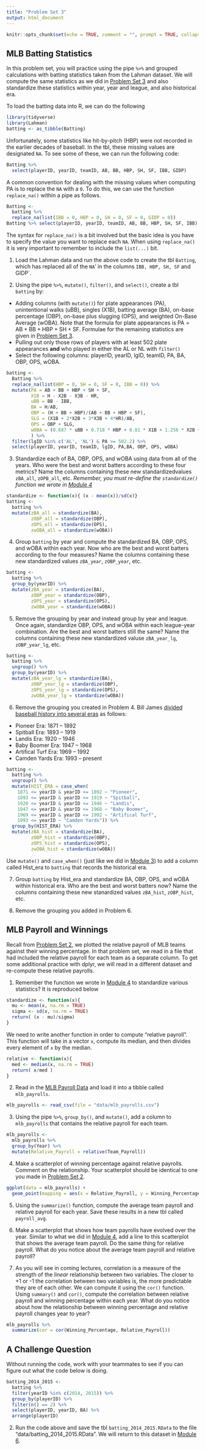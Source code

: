 ```yaml
---
title: "Problem Set 3"
output: html_document
---
```


```r
knitr::opts_chunk$set(echo = TRUE, comment = "", prompt = TRUE, collapse = TRUE, tidy=FALSE)
```

## MLB Batting Statistics

In this problem set, you will practice using the pipe `%>%` and grouped calculations with batting statistics taken from the Lahman dataset.
We will compute the same statistics as we did in [Problem Set 3](ps3.html) and also standardize these statistics within year, year and league, and also historical era.

To load the batting data into R, we can do the following
```r
library(tidyverse)
library(Lahman)
batting <- as_tibble(Batting)
```


Unfortunately, some statistics like hit-by-pitch (HBP) were not recorded in the earlier decades of baseball. 
In the tbl, these missing values are designated `NA`.
To see some of these, we can run the following code:
```r
Batting %>% 
  select(playerID, yearID, teamID, AB, BB, HBP, SH, SF, IBB, GIDP)
```

A common convention for dealing with the missing values when computing $\text{PA}$ is to replace the `NA` with a `0`.
To do this, we can use the function `replace_na()` within a pipe as follows. 
```r
Batting <- 
  batting %>% 
  replace_na(list(IBB = 0, HBP = 0, SH = 0, SF = 0, GIDP = 0))
Batting %>% select(playerID, yearID, teamID, AB, BB, HBP, SH, SF, IBB)

```
The syntax for `replace_na()` is a bit involved but the basic idea is you have to specify the value you want to replace each `NA`.
When using `replace_na()` it is very important to remember to include the `list(...)` bit. 

1. Load the Lahman data and run the above code to create the tbl `Batting`, which has replaced all of the `NA`' in the columns `IBB, HBP, SH, SF` and GIDP`. 

2. Using the pipe `%>%`, `mutate()`, `filter()`, and `select()`, create a tbl `batting` by:

- Adding columns (with `mutate()`) for plate appearances (PA), unintentional walks (uBB), singles (X1B), batting average (BA), on-base percentage (OBP), on-base plus slugging (OPS), and weighted On-Base Average (wOBA). Note that the formula for plate appearances is $\text{PA} = \text{AB} + \text{BB} + \text{HBP} + \text{SH} + \text{SF}.$ Formulae for the remaining statistics are given in [Problem Set 3](ps3.html).
- Pulling out only those rows of players with at least 502 plate appearances **and** who played in either the AL or NL with `filter()`
- Select the following columns: playerID, yearID, lgID, teamID, PA, BA, OBP, OPS, wOBA. 

```r
batting <-
  Batting %>%
  replace_na(list(HBP = 0, SH = 0, SF = 0, IBB = 0)) %>%
  mutate(PA = AB + BB + HBP + SH + SF,
         X1B = H - X2B - X3B - HR,
         uBB = BB - IBB,
         BA = H/AB,
         OBP = (H + BB + HBP)/(AB + BB + HBP + SF),
         SLG = (X1B + 2*X2B + 3*X3B + 4*HR)/AB,
         OPS = OBP + SLG,
         wOBA = (0.687 * uBB + 0.718 * HBP + 0.81 * X1B + 1.256 * X2B + 1.594 * X3B+ 2.065 * HR)/(AB + uBB + SF + HBP)
         ) %>%
  filter(lgID %in% c('AL', 'NL') & PA >= 502.2) %>% 
  select(playerID, yearID, teamID, lgID, PA,BA, OBP, OPS, wOBA)
```

3. Standardize each of BA, OBP, OPS, and wOBA using data from all of the years. Who were the best and worst batters according to these four metrics? Name the columns containing these new standardizedvalues `zBA_all`, `zOPB_all`, etc. *Remember, you must re-define the `standardize()` function we wrote in [Module 4](module4.html)*

```r
standardize <- function(x){ (x - mean(x))/sd(x)}
batting <-
  batting %>%
  mutate(zBA_all = standardize(BA),
         zOBP_all = standardize(OBP),
         zOPS_all = standardize(OPS),
         zwOBA_all = standardize(wOBA))
```

4. Group `batting` by year and compute the standardized BA, OBP, OPS, and wOBA within each year. Now who are the best and worst batters according to the four measures? Name the columns containing these new standardized values `zBA_year`, `zOBP_year`, etc. 

```r
batting <- 
  batting %>%
  group_by(yearID) %>%
  mutate(zBA_year = standardize(BA),
         zOBP_year = standardize(OBP),
         zOPS_year = standardize(OPS),
         zwOBA_year = standardize(wOBA))
```


5. Remove the grouping by year and instead group by year and league. Once again, standardize OBP, OPS, and wOBA within each league-year combination. Are the best and worst batters still the same? Name the columns containing these new standardized valuse `zBA_year_lg`, `zOBP_year_lg`, etc. 

```r
batting <- 
  batting %>%
  ungroup() %>% 
  group_by(yearID) %>%
  mutate(zBA_year_lg = standardize(BA),
         zOBP_year_lg = standardize(OBP),
         zOPS_year_lg = standardize(OPS),
         zwOBA_year_lg = standardize(wOBA))
```

6. Remove the grouping you created in Problem 4. Bill James [divided baseball history into several eras](https://www.billjamesonline.com/dividing_baseball_history_into_eras/) as follows:

* Pioneer Era: 1871 -- 1892
* Spitball Era: 1893 -- 1919
* Landis Era: 1920 -- 1946
* Baby Boomer Era: 1947 -- 1968
* Artifical Turf Era: 1969 -- 1992
* Camden Yards Era: 1993 -- present

```r
batting <-
  batting %>%
  ungroup() %>%
  mutate(HIST_ERA = case_when(
    1871 <= yearID & yearID <= 1892 ~ "Pioneer",
    1893 <= yearID & yearID <= 1919 ~ "Spitball",
    1920 <= yearID & yearID <= 1946 ~ "Landis",
    1947 <= yearID & yearID <= 1968 ~ "Baby Boomer",
    1969 <= yearID & yearID <= 1992 ~ "Artifical Turf",
    1993 <= yearID ~ "Camden Yards")) %>%
  group_by(HIST_ERA) %>%
  mutate(zBA_hist = standardize(BA),
         zOBP_hist = standardize(OBP),
         zOPS_hist = standardize(OPS),
         zwOBA_hist = standardize(wOBA))
```


Use `mutate()` and `case_when()` (just like we did in [Module 3](module3.html)) to add a column called Hist_era to `batting` that records the historical era.

7. Group `batting` by Hist_era and standardize BA, OBP, OPS, and wOBA within historical era. Who are the best and worst batters now? Name the columns containing these new stanardized values `zBA_hist`, `zOBP_hist`, etc.

8. Remove the grouping you added in Problem 6.


## MLB Payroll and Winnings

<!--In lecture, Professory Wyner discussed the relationship between a team's payroll and its winning percentage.
In particular, for each season, he computed the "relative payroll" of each team by taking its payroll and dividing it by the median of payrolls of all teams in that seaosn.
We will replicate his analysis in the following problems.
-->
Recall from [Problem Set 2](ps2.html), we plotted the relative payroll of MLB teams against their winning percentage. 
In that problem set, we read in a file that had included the relative payroll for each team as a separate column.
To get some additional practice with dplyr, we will read in a different dataset and re-compute these relative payrolls.

1. Remember the function we wrote in [Module 4](module4.html) to standardize various statistics?
It is reproduced below
```r
standardize <- function(x){
  mu <- mean(x, na.rm = TRUE)
  sigma <- sd(x, na.rm = TRUE)
  return( (x - mu)/sigma)
}
```
We need to write another function in order to compute "relative payroll".
This function will take in a vector `x`, compute its median, and then divides every element of `x` by the median.
```r
relative <- function(x){
  med <- median(x, na.rm = TRUE)
  return( x/med )  
}
```

2. Read in the [MLB Payroll Data](data/mlb_payrolls.csv) and load it into a tibble called `mlb_payrolls`.
```r
mlb_payrolls <- read_csv(file = "data/mlb_payrolls.csv")
```


3. Using the pipe `%>%`, `group_by()`, and `mutate()`, add a column to `mlb_payrolls` that contains the relative payroll for each team.
```r
mlb_payrolls <- 
  mlb_payrolls %>%
  group_by(Year) %>%
  mutate(Relative_Payroll = relative(Team_Payroll))
```

4. Make a scatterplot of winning percentage against relative payrolls. Comment on the relationship. Your scatterplot should be identical to one you made in [Problem Set 2](ps2.html).
```r
ggplot(data = mlb_payrolls) +
  geom_point(mapping = aes(x = Relative_Payroll, y = Winning_Percentage))
```

5. Using the `summarize()` function, compute the average team payroll and relative payroll for each year. Save these results in a new tbl called `payroll_avg`. 

6. Make a scatterplot that shows how team payrolls have evolved over the year. Similar to what we did in [Module 4](module4.html), add a line to this scatterplot that shows the average team payroll. Do the same thing for relative payroll. What do you notice about the average team payroll and relative payroll? 

7. As you will see in coming lectures, correlation is a measure of the strength of the *linear* relationship between two variables. The closer to +1 or -1 the correlation between two variables is, the more predictable they are of each other. We can compute it using the `cor()` function. Using `summary()` and `cor()`, compute the correlation between relative payroll and winning percentage within each year. What do you notice about how the relationship between winning percentage and relative payroll changes year to year? 

```r
mlb_payrolls %>%
  summarize(cor = cor(Winning_Percentage, Relative_Payroll))
```

## A Challenge Question

Without running the code, work with your teammates to see if you can figure out what the code below is doing.

```r
batting_2014_2015 <-
  batting %>%
  filter(yearID %in% c(2014, 2015)) %>%
  group_by(playerID) %>%
  filter(n() == 2) %>% 
  select(playerID, yearID, BA) %>%
  arrange(playerID)
```

2. Run the code above and save the tbl `batting_2014_2015.RData` to the file "data/batting_2014_2015.RData". We will return to this dataset in [Module 6](module6.html).
<!-- We probably need to melt data here -->